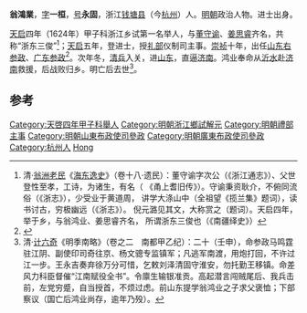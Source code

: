 '''翁鴻業'''，[[表字|字]]'''一桓'''，[[号|号]]'''永固'''，浙江[[钱塘县|钱塘县]]（今[[杭州|杭州]]）人。[[明朝|明朝]]政治人物。进士出身。

[[天启|天启]]四年（1624年）甲子科浙江乡试第一名举人，与[[董守谕|董守谕]]、[[姜思睿|姜思睿]]齐名，共称“浙东三俊”<ref>清·[[翁洲老民|翁洲老民]]《[[海东逸史|海东逸史]]》（卷十八·遗民）：董守谕字次公（《浙江通志》）、父世登性至孝，工诗，为诸生，有名（ 《甬上耆旧传》）。守谕秉资耿介，不俯同流俗（《浙志》），少受业于黄道周， 讲学大涤山中（全祖望《揽兰集》题词），读书讨古，穷极幽远（《浙志》）。 倪元潞见其文，大称赏之（题词）。天启四年，举于乡，与翁鸿业、姜思睿齐名， 所谓浙东三俊也（《南疆绎史》）</ref>；[[天启|天启]]五年，登进士，授[[礼部|礼部]]仪制司主事。[[崇祯|崇祯]]十年，出任[[山东|山东]][[右参政|右参政]]、[[广东|广东]][[参政|参政]]<ref>{{cite news|title=宋明理学在惠州兴起和衰落|url=http://www.hcq.gov.cn/ls/Show.aspx?id=21670|accessdate=2013-08-27|newspaper=中国鹅城|archive-date=2014-10-06|archive-url=https://web.archive.org/web/20141006065313/http://www.hcq.gov.cn/ls/Show.aspx?id=21670|dead-url=yes}}</ref>。次年冬，[[清兵|清兵]]入关，进[[山东|山东]]，直逼[[济南|济南]]。鸿业奉命从[[沂水|沂水]]赴[[济南|济南]]救援，后战败归乡。明亡后去世<ref>清·[[计六奇|计六奇]]《明季南略》（卷之二　南都甲乙纪）：二十（壬申），命参政马鸣霆驻江阴、副使印司奇往京、杨文骢专监镇军；凡逃军南渡，用炮打回，不许过江一步。王永吉奏弃徐万分可惜，乞敕刘泽清固守淮安，勿托勤王移镇。命差风力科臣督催“江南赋役全书”。令廪生输银准贡。高起潜言闯贼尾后、我兵击前，左党穷蹙，自当授首，不烦过虑。前山东提学翁鸿业之子求父褒恤；下部察议（国亡后鸿业尚存，逾年乃殁）。</ref>。

==参考==
{{reflist|2}}
{{明朝人物小作品}}
{{天啓五年乙丑科殿試金榜}}
{{DEFAULTSORT:Weng翁}}
[[Category:天啓四年甲子科舉人|Category:天啓四年甲子科舉人]]
[[Category:明朝浙江鄉試解元|Category:明朝浙江鄉試解元]]
[[Category:明朝禮部主事|Category:明朝禮部主事]]
[[Category:明朝山東布政使司參政|Category:明朝山東布政使司參政]]
[[Category:明朝廣東布政使司參政|Category:明朝廣東布政使司參政]]
[[Category:杭州人|Category:杭州人]]
[[Category:翁姓|Hong]]